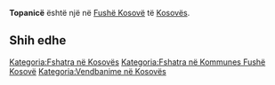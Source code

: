 {{Fshat në 
 | Emri                = Topanicë
 | EmriAlt                = 
 | NAME_SHORT_FORM=      
 | NAME_GENERIC=      
 | NAME_SORT_NAME_RO=      TOPANICE
 | FULL_NAME_RO = Topanicë
 | FULL_NAME_ND_RO=Topanice
 | SORT_NAME_RG=TOPANICE
 | FULL_NAME_RG=Topanicë
 | FULL_NAME_ND_RG=Topanice
 | SRP_NAME_SHORT_FORM=      
 | SRP_NAME_GENERIC=      
 | SRP_NAME_SORT_NAME_RO=      
 | SRP_FULL_NAME_RO = 
 | SRP_FULL_NAME_ND_RO=
 | SRP_SORT_NAME_RG=
 | SRP_FULL_NAME_RG=
 | SRP_FULL_NAME_ND_RG=
 | Emri (Rasa dhanore) = 
 | Figura              = 
 | Shteti              = Kosovo
 | Komuna              = Fushë Kosovë
 | Kodi postar         = 
 | Sipërfaqja          = 

 | Popullsia           = 

 | Regj. i popullsisë  = 
 | Dend. e popullsisë  = 
 | Faqja zyrtare       = 
 <!--- Koordinatat ----> 
 | Gjerësia            = 42.529444
 | Gjatësia            = 21.626389
 | Lartësia            = 
}}
'''Topanicë''' është një [[]] në [[Fushë Kosovë]] të [[Kosovës]].

<!-- == Gjeografia == -->
<!-- == Historia == -->
<!-- == Demografia == -->
== Shih edhe ==
{{Komuna Fushë Kosovë}}
{{Kosovo-Administrata-Cung}}

[[Kategoria:Fshatra në Kosovës]]
[[Kategoria:Fshatra në Kommunes Fushë Kosovë]]
[[Kategoria:Vendbanime në Kosovës]]
